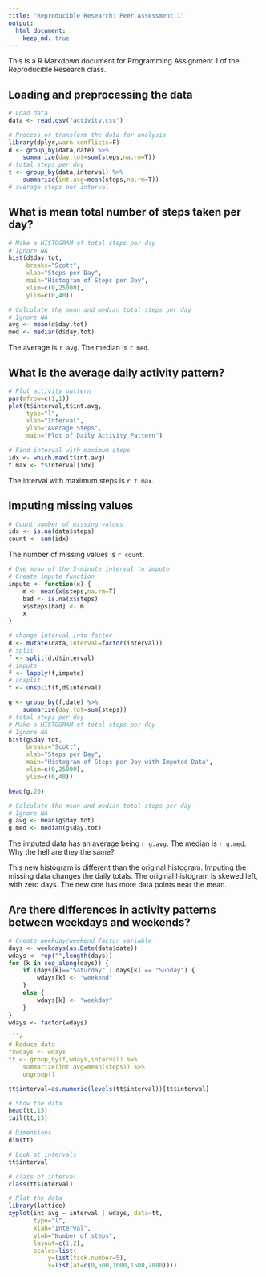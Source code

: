 ```yaml
---
title: "Reproducible Research: Peer Assessment 1"
output: 
  html_document:
    keep_md: true
---
```


This is a R Markdown document for Programming Assignment 1 of the Reproducible Research class.

## Loading and preprocessing the data

```r
# Load data
data <- read.csv("activity.csv")
```

```r
# Process or transform the data for analysis
library(dplyr,warn.conflicts=F)
d <- group_by(data,date) %>%
    summarize(day.tot=sum(steps,na.rm=T)) 
# total steps per day
t <- group_by(data,interval) %>%
    summarize(int.avg=mean(steps,na.rm=T)) 
# average steps per interval
```

## What is mean total number of steps taken per day?

```r
# Make a HISTOGRAM of total steps per day
# Ignore NA
hist(d$day.tot,
     breaks="Scott",
     xlab="Steps per Day",
     main="Histogram of Steps per Day",
     xlim=c(0,25000),
     ylim=c(0,40))
```

```r
# Calculate the mean and median total steps per day
# Ignore NA
avg <- mean(d$day.tot)
med <- median(d$day.tot)
```

The average is `r avg`.  The median is `r med`.

## What is the average daily activity pattern?

```r
# Plot activity pattern
par(mfrow=c(1,1))
plot(t$interval,t$int.avg,
     type="l",
     xlab="Interval",
     ylab="Average Steps",
     main="Plot of Daily Activity Pattern")
```

```r
# Find interval with maximum steps
idx <- which.max(t$int.avg)
t.max <- t$interval[idx]
```

The interval with maximum steps is `r t.max`.

## Imputing missing values

```r
# Count number of missing values
idx <- is.na(data$steps)
count <- sum(idx)
```

The number of missing values is `r count`.

```r
# Use mean of the 5-minute interval to impute
# Create impute function
impute <- function(x) {
    m <- mean(x$steps,na.rm=T)
    bad <- is.na(x$steps)
    x$steps[bad] <- m
    x
}
```

```r
# change interval into factor
d <- mutate(data,interval=factor(interval))
# split
f <- split(d,d$interval)
# impute
f <- lapply(f,impute)
# unsplit
f <- unsplit(f,d$interval)
```

```r
g <- group_by(f,date) %>%
    summarize(day.tot=sum(steps)) 
# total steps per day
# Make a HISTOGRAM of total steps per day
# Ignore NA
hist(g$day.tot,
     breaks="Scott",
     xlab="Steps per Day",
     main="Histogram of Steps per Day with Imputed Data",
     xlim=c(0,25000),
     ylim=c(0,40))
```

```r
head(g,20)
```

```r
# Calculate the mean and median total steps per day
# Ignore NA
g.avg <- mean(g$day.tot)
g.med <- median(g$day.tot)
```

The imputed data has an average being `r g.avg`.  The median is `r g.med`.  Why the hell are they the same?

This new histogram is different than the original histogram.  Imputing the missing data changes the daily totals.  The original histogram is skewed left, with zero days.  The new one has more data points near the mean.

## Are there differences in activity patterns between weekdays and weekends?

```r
# Create weekday/weekend factor variable
days <- weekdays(as.Date(data$date))
wdays <- rep("",length(days))
for (k in seq_along(days)) {
    if (days[k]=="Saturday" | days[k] == "Sunday") {
        wdays[k] <- "weekend"
    }
    else {
        wdays[k] <- "weekday"
    }
}
wdays <- factor(wdays)

```r
# Reduce data
f$wdays <- wdays
tt <- group_by(f,wdays,interval) %>%
    summarize(int.avg=mean(steps)) %>%
    ungroup()
```

```r
tt$interval=as.numeric(levels(tt$interval))[tt$interval]
```
```r
# Show the data
head(tt,15)
tail(tt,15)

# Dimensions
dim(tt)

# Look at intervals
tt$interval

# class of interval
class(tt$interval)
```


```r
# Plot the data
library(lattice)
xyplot(int.avg ~ interval | wdays, data=tt,
       type="l",
       xlab="Interval",
       ylab="Number of steps",
       layout=c(1,2),
       scales=list(
           y=list(tick.number=5),
           x=list(at=c(0,500,1000,1500,2000))))
```

